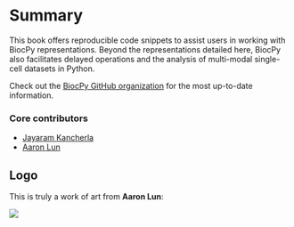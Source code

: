 # Summary

This book offers reproducible code snippets to assist users in working with BiocPy representations. Beyond the representations detailed here, BiocPy also facilitates delayed operations and the analysis of multi-modal single-cell datasets in Python.

Check out the [BiocPy GitHub organization](https://github.com/BiocPy) for the most up-to-date information.

### Core contributors

- [Jayaram Kancherla](https://github.com/jkanche)
- [Aaron Lun](https://github.com/LTLA)

## Logo

This is truly a work of art from **Aaron Lun**:

![](https://raw.githubusercontent.com/BiocPy/.github/main/logo/full.png)


